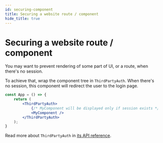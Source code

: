 ```yaml
---
id: securing-component
title: Securing a website route / component
hide_title: true
---
```



# Securing a website route / component
You may want to prevent rendering of some part of UI, or a route, when
there's no session.

To achieve that, wrap the component tree in `ThirdPartyAuth`. When there's no session, this component
will redirect the user to the login page.

<FrontendSDKTabs>
<TabItem value="reactjs">

```jsx
const App = () => {
    return (
        <ThirdPartyAuth>
            {/* MyComponent will be displayed only if session exists */}
            <MyComponent />
        </ThirdPartyAuth>
    );
}
```
</TabItem>
</FrontendSDKTabs>

Read more about `ThirdPartyAuth` in [its API reference](/docs/auth-react/docs/thirdparty/third-party-auth).
